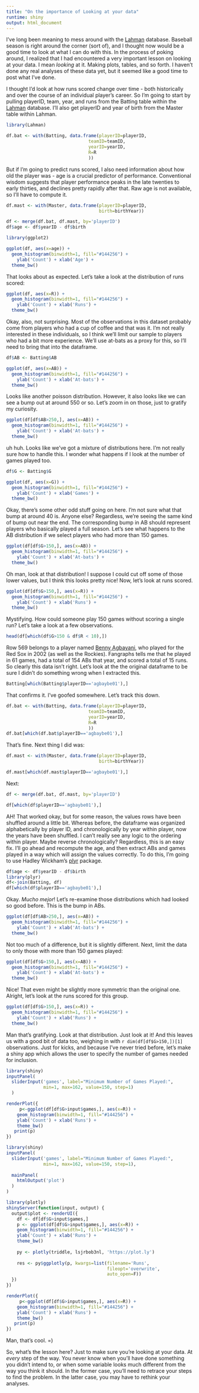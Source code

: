 ```yaml
---
title: "On the importance of Looking at your data"
runtime: shiny
output: html_document
---
```


I've long been meaning to mess around with the [Lahman][ref1] database.  Baseball season is right around the corner (sort of), and I thought now would be a good time to look at what I can do with this.  In the process of poking around, I realized that I had encountered a very important lesson on looking at your data.  I mean *looking* at it.  Making plots, tables, and so forth.  I haven't done any real analyses of these data yet, but it seemed like a good time to post what I've done.

I thought I'd look at how runs scored change over time - both historically and over the course of an individual player's career.  So I'm going to start by pulling playerID, team, year, and runs from the Batting table within the [Lahman][ref1] database.  I'll also get playerID and year of birth from the Master table within Lahman.

```r
library(Lahman)

df.bat <- with(Batting, data.frame(playerID=playerID,
                               teamID=teamID,
                               yearID=yearID,
                               R=R
                               ))
```

But if I'm going to predict runs scored, I also need information about how old the player was - age is a crucial predictor of performance.  Conventional wisdom suggests that player performance peaks in the late twenties to early thirties, and declines pretty rapidly after that.  Raw age is not available, so I'll have to compute it.

```r
df.mast <- with(Master, data.frame(playerID=playerID, 
                                   birth=birthYear))

df <- merge(df.bat, df.mast, by='playerID')
df$age <- df$yearID - df$birth

library(ggplot2)

ggplot(df, aes(x=age)) + 
  geom_histogram(binwidth=1, fill="#144256") +
    ylab('Count') + xlab('Age') +
  theme_bw()
```

That looks about as expected.  Let's take a look at the distribution of runs scored:

```r
ggplot(df, aes(x=R)) + 
  geom_histogram(binwidth=1, fill="#144256") +
    ylab('Count') + xlab('Runs') +
  theme_bw()
```

Okay, also, not surprising.  Most of the observations in this dataset probably come from players who had a cup of coffee and that was it.  I'm not really interested in these individuals, so I think we'll limit our sample to players who had a bit more experience.  We'll use at-bats as a proxy for this, so I'll need to bring that into the dataframe.

```r
df$AB <- Batting$AB

ggplot(df, aes(x=AB)) + 
  geom_histogram(binwidth=1, fill="#144256") +
    ylab('Count') + xlab('At-bats') +
  theme_bw()
```

Looks like another poisson distribution.  However, it also looks like we can see a bump out at around 550 or so.  Let's zoom in on those, just to gratify my curiosity.

```r
ggplot(df[df$AB>250,], aes(x=AB)) + 
  geom_histogram(binwidth=1, fill="#144256") +
    ylab('Count') + xlab('At-bats') +
  theme_bw()
```

uh huh.  Looks like we've got a mixture of distributions here.  I'm not really sure how to handle this.  I wonder what happens if I look at the number of games played too.

```r
df$G <- Batting$G

ggplot(df, aes(x=G)) + 
  geom_histogram(binwidth=1, fill="#144256") +
    ylab('Count') + xlab('Games') +
  theme_bw()
```

Okay, there's some other odd stuff going on here.  I'm not sure what that bump at around 40 is.  Anyone else?  Regardless, we're seeing the same kind of bump out near the end.  The corresponding bump in AB should represent players who basically played a full season.  Let's see what happens to the AB distribution if we select players who had more than 150 games.

```r
ggplot(df[df$G>150,], aes(x=AB)) + 
  geom_histogram(binwidth=1, fill="#144256") +
    ylab('Count') + xlab('At-bats') +
  theme_bw()
```

Oh man, look at that distribution!  I suppose I could cut off some of those lower values, but I think this looks pretty nice!  Now, let's look at runs scored.  

```r
ggplot(df[df$G>150,], aes(x=R)) + 
  geom_histogram(binwidth=1, fill="#144256") +
    ylab('Count') + xlab('Runs') +
  theme_bw()
```

Mystifying.  How could someone play 150 games without scoring a single run?  Let's take a look at a few observations.

```r
head(df[which(df$G>150 & df$R < 10),])
```

Row 569 belongs to a player named [Benny Agbayani][ref2], who played for the Red Sox in 2002 (as well as the Rockies).  Fangraphs tells me that he played in 61 games, had a total of 154 ABs that year, and scored a total of 15 runs.  So clearly this data isn't right.  Let's look at the the original dataframe to be sure I didn't do something wrong when I extracted this.

```r
Batting[which(Batting$playerID=='agbaybe01'),]
```

That confirms it.  I've goofed somewhere.  Let's track this down.

```r
df.bat <- with(Batting, data.frame(playerID=playerID,
                               teamID=teamID,
                               yearID=yearID,
                               R=R
                               ))
df.bat[which(df.bat$playerID=='agbaybe01'),]
```

That's fine.  Next thing I did was:

```r
df.mast <- with(Master, data.frame(playerID=playerID, 
                                   birth=birthYear))

df.mast[which(df.mast$playerID=='agbaybe01'),]
```

Next:

```r
df <- merge(df.bat, df.mast, by='playerID')

df[which(df$playerID=='agbaybe01'),]
```

AH!  That worked okay, but for some reason, the values rows have been shuffled around a little bit.  Whereas before, the dataframe was organized alphabetically by player ID, and chronologically by year within player, now the years have been shuffled.  I can't really see any logic to the ordering within player.  Maybe reverse chronologically?  Regardless, this is an easy fix.  I'll go ahead and recompute the age, and then extract ABs and games played in a way which will assign the values correctly.  To do this, I'm going to use Hadley Wickham's [plyr][ref3] package.  

```r
df$age <- df$yearID - df$birth
library(plyr)
df<-join(Batting, df)
df[which(df$playerID=='agbaybe01'),]
```

Okay.  *Mucho mejor*!  Let's re-examine those distributions which had looked so good before.  This is the bump in ABs.

```r
ggplot(df[df$AB>250,], aes(x=AB)) + 
  geom_histogram(binwidth=1, fill="#144256") +
    ylab('Count') + xlab('At-bats') +
  theme_bw()
```

Not too much of a difference, but it is slightly different.  Next, limit the data to only those with more than 150 games played:

```r
ggplot(df[df$G>150,], aes(x=AB)) + 
  geom_histogram(binwidth=1, fill="#144256") +
    ylab('Count') + xlab('At-bats') +
  theme_bw()
```

Nice!  That even might be slightly more symmetric than the original one.  Alright, let's look at the runs scored for this group.

```r
ggplot(df[df$G>150,], aes(x=R)) + 
  geom_histogram(binwidth=1, fill="#144256") +
    ylab('Count') + xlab('Runs') +
  theme_bw()
```

Man that's gratifying.  Look at that distribution.  Just look at it!  And this leaves us with a good bit of data too, weighing in with `r dim(df[df$G>150,])[1]` observations.  Just for kicks, and because I've never tried before, let's make a shiny app which allows the user to specify the number of games needed for inclusion.

```r
library(shiny)
inputPanel(
  sliderInput('games', label="Minimum Number of Games Played:",
              min=1, max=162, value=150, step=1)
  )

renderPlot({
     p<-ggplot(df[df$G>input$games,], aes(x=R)) + 
    geom_histogram(binwidth=1, fill="#144256") +
    ylab('Count') + xlab('Runs') +
    theme_bw()
   print(p)
})
```

```r
library(shiny)
inputPanel(
  sliderInput('games', label="Minimum Number of Games Played:",
              min=1, max=162, value=150, step=1),
  
  mainPanel(
    htmlOutput('plot')
  )
)

library(plotly)
shinyServer(function(input, output) {
  output$plot <- renderUI({
    df <- df[df$G>input$games,]
    p <- ggplot(df[df$G>input$games,], aes(x=R)) + 
    geom_histogram(binwidth=1, fill="#144256") +
    ylab('Count') + xlab('Runs') +
    theme_bw()
    
    py <- plotly(triddle, lsjrbob3nl, 'https://plot.ly')
    
    res <- py$ggplotly(p, kwargs=list(filename='Runs',
                                      fileopt='overwrite',
                                      auto_open=F))
  })
})

renderPlot({
     p<-ggplot(df[df$G>input$games,], aes(x=R)) + 
    geom_histogram(binwidth=1, fill="#144256") +
    ylab('Count') + xlab('Runs') +
    theme_bw()
   print(p)
})
```
Man, that's cool.  =)

So, what's the lesson here?  Just to make sure you're looking at your data.  At *every* step of the way.  You never know when you'll have done something you didn't intend to, or when some variable looks much different from the way you think it should.  In the former case, you'll need to retrace your steps to find the problem.  In the latter case, you may have to rethink your analyses.

[ref1]:  <http://cran.r-project.org/web/packages/Lahman/index.html>
[ref2]: <http://www.fangraphs.com/statss.aspx?playerid=416&position=OF>
[ref3]:  <http://cran.r-project.org/web/packages/plyr/index.html>